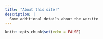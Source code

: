 ```yaml
---
title: "About this site!"
description: |
  Some additional details about the website
---
```


```r
knitr::opts_chunk$set(echo = FALSE)
```

